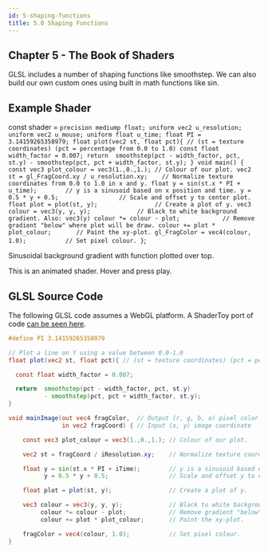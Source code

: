 ```yaml
---
id: 5-shaping-functions
title: 5.0 Shaping Functions
---
```


## Chapter 5 - The Book of Shaders

GLSL includes a number of shaping functions like smoothstep. We can also build our own custom ones using built in math functions like sin.

## Example Shader

const shader = `precision mediump float; uniform vec2 u_resolution; uniform vec2 u_mouse; uniform float u_time; float PI = 3.14159265358979;
float plot(vec2 st, float pct){ // (st = texture coordinates) (pct = percentage from 0.0 to 1.0)
  const float width_factor = 0.007;
  return  smoothstep(pct - width_factor, pct, st.y)
          - smoothstep(pct, pct + width_factor, st.y);
}
void main() {
const vec3 plot_colour = vec3(1.,0.,1.); // Colour of our plot.
    vec2 st = gl_FragCoord.xy / u_resolution.xy;    // Normalize texture coordinates from 0.0 to 1.0 in x and y.
    float y = sin(st.x * PI + u_time);        // y is a sinusoid based on x position and time.
          y = 0.5 * y + 0.5;                 // Scale and offset y to center plot.
    float plot = plot(st, y);                // Create a plot of y.
    vec3 colour = vec3(y, y, y);             // Black to white background gradient. Also: vec3(y)
         colour *= colour - plot;            // Remove gradient "below" where plot will be draw.
         colour += plot * plot_colour;       // Paint the xy-plot.
    gl_FragColor = vec4(colour, 1.0);           // Set pixel colour.
}`;

<ResponsiveShader maxWidth="530" height="320" fragShader={shader} />

Sinusoidal background gradient with function plotted over top.

This is an animated shader. Hover and press play.

## GLSL Source Code

The following GLSL code assumes a WebGL platform. A ShaderToy port of code [can be seen here](https://www.shadertoy.com/view/3tjcDm).

```glsl
#define PI 3.14159265358979

// Plot a line on Y using a value between 0.0-1.0
float plot(vec2 st, float pct){ // (st = texture coordinates) (pct = percentage from 0.0 to 1.0)

  const float width_factor = 0.007;

  return  smoothstep(pct - width_factor, pct, st.y)
          - smoothstep(pct, pct + width_factor, st.y);
}

void mainImage(out vec4 fragColor,  // Output (r, g, b, a) pixel color
               in vec2 fragCoord) { // Input (x, y) image coordinate

	const vec3 plot_colour = vec3(1.,0.,1.); // Colour of our plot.

    vec2 st = fragCoord / iResolution.xy;    // Normalize texture coordinates from 0.0 to 1.0 in x and y.

    float y = sin(st.x * PI + iTime);        // y is a sinusoid based on x position and time.
          y = 0.5 * y + 0.5;                 // Scale and offset y to center plot.

    float plot = plot(st, y);                // Create a plot of y.

    vec3 colour = vec3(y, y, y);             // Black to white background gradient. Also: vec3(y)
         colour *= colour - plot;            // Remove gradient "below" where plot will be draw.
         colour += plot * plot_colour;       // Paint the xy-plot.

	fragColor = vec4(colour, 1.0);           // Set pixel colour.
}
```
